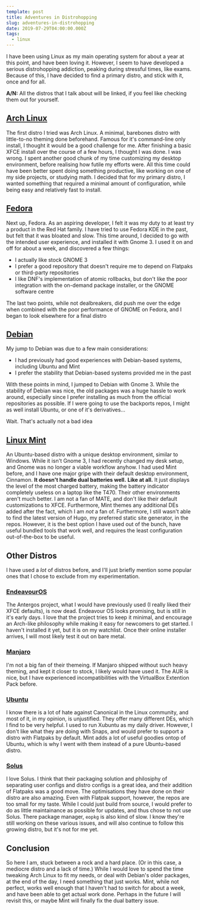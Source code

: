 ```yaml
---
template: post
title: Adventures in Distrohopping
slug: adventures-in-distrohopping
date: 2019-07-29T04:00:00.000Z
tags:
  - linux
---
```

I have been using Linux as my main operating system for about a year at this point, and have been loving it.
However, I seem to have developed a serious distrohopping addiction, peaking during stressful times, like exams.
Because of this, I have decided to find a primary distro, and stick with it, once and for all.

**A/N:** All the distros that I talk about will be linked, if you feel like checking them out for yourself.

## [Arch Linux][arch]

The first distro I tried was Arch Linux.
A minimal, barebones distro with little-to-no theming done beforehand.
Famous for it's command-line only install, I thought it would be a good challenge for me.
After finishing a basic XFCE install over the course of a few hours, I thought I was done.
I was wrong.
I spent another good chunk of my time customizing my desktop environment, before realising how futile my efforts were.
All this time could have been better spent doing something productive, like working on one of my side projects, or studying math.
I decided that for my primary distro, I wanted something that required a minimal amount of configuration, while being easy and relatively fast to install.

## [Fedora][fedora]

Next up, Fedora.
As an aspiring developer, I felt it was my duty to at least try a product in the Red Hat family.
I have tried to use Fedora KDE in the past, but felt that it was bloated and slow.
This time around, I decided to go with the intended user experience, and installed it with Gnome 3.
I used it on and off for about a week, and discovered a few things:

- I actually like stock GNOME 3
- I prefer a good repository that doesn't require me to depend on Flatpaks or third-party repositories
- I like DNF's implementation of atomic rollbacks, but don't like the poor integration with the on-demand package installer, or the GNOME software centre

The last two points, while not dealbreakers, did push me over the edge when combined with the poor performance of GNOME on Fedora, and I began to look elsewhere for a final distro

## [Debian][debian]

My jump to Debian was due to a few main considerations:

- I had previously had good experiences with Debian-based systems, including Ubuntu and Mint
- I prefer the stability that Debian-based systems provided me in the past

With these points in mind, I jumped to Debian with Gnome 3.
While the stability of Debian was nice, the old packages was a huge hassle to work around, especially since I prefer installing as much from the official repositories as possible.
If I were going to use the backports repos, I might as well install Ubuntu, or one of it's derivatives...

Wait. That's actually not a bad idea

## [Linux Mint][mint]

An Ubuntu-based distro with a unique desktop environment, similar to Windows.
While it isn't Gnome 3, I had recently changed my desk setup, and Gnome was no longer a viable workflow anyhow.
I had used Mint before, and I have one major gripe with their default desktop environment, Cinnamon.
**It doesn't handle dual batteries well.**
**Like at all.**
It just displays the level of the most charged battery, making the battery indicator completely useless on a laptop like the T470.
Their other environments aren't much better.
I am not a fan of MATE, and don't like their default customizations to XFCE.
Furthermore, Mint themes any additional DEs added after the fact, which I am _not_ a fan of.
Furthermore, I still wasn't able to find the latest version of Hugo, my preferred static site generator, in the repos.
However, it is the best option I have used out of the bunch, have useful bundled tools that work well, and requires the least configuration out-of-the-box to be useful.

## Other Distros

I have used a _lot_ of distros before, and I'll just briefly mention some popular ones that I chose to exclude from my experimentation.

### [EndeavourOS][endeavour]

The Antergos project, what I would have previously used (I really liked their XFCE defaults), is now dead.
Endeavour OS looks promising, but is still in it's early days.
I love that the project tries to keep it minimal, and encourage an Arch-like philosophy while making it easy for newcomers to get started.
I haven't installed it yet, but it is on my watchlist.
Once their online installer arrives, I will most likely test it out on bare metal.

### [Manjaro][manjaro]

I'm not a big fan of their themeing.
If Manjaro shipped without such heavy theming, and kept it closer to stock, I likely would have used it.
The AUR is nice, but I have experienced incompatibilities with the VirtualBox Extention Pack before.

### [Ubuntu][ubuntu]

I know there is a lot of hate against Canonical in the Linux community, and most of it, in my opinion, is unjustified.
They offer many different DEs, which I find to be very helpful.
I used to run Xubuntu as my daily driver.
However, I don't like what they are doing with Snaps, and would prefer to support a distro with Flatpaks by default.
Mint adds a lot of useful goodies ontop of Ubuntu, which is why I went with them instead of a pure Ubuntu-based distro.

### [Solus][solus]

I love Solus.
I think that their packaging solution and philosiphy of separating user configs and distro configs is a great idea, and their addition of Flatpaks was a good move.
The optimisations they have done on their distro are also amazing.
Even with Flatpak support, however, the repos are too small for my taste.
While I could just build from source, I would prefer to do as little maintainance as possible for updates, and thus chose to not use Solus.
There package manager, `eopkg` is also kind of slow.
I know they're still working on these various issues, and will also continue to follow this growing distro, but it's not for me yet.

## Conclusion

So here I am, stuck between a rock and a hard place.
(Or in this case, a mediocre distro and a lack of time.)
While I would love to spend the time tweaking Arch Linux to fit my needs, or deal with Debian's older packages, at the end of the day, I need something that just works.
Mint, while not perfect, works well enough that I haven't had to switch for about a week, and have been able to get actual work done.
Perhaps in the future I will revisit this, or maybe Mint will finally fix the dual battery issue.

[arch]: https://www.archlinux.org/
[fedora]: https://getfedora.org/
[debian]: https://www.debian.org/
[mint]: https://linuxmint.com/
[endeavour]: https://endeavouros.com/
[manjaro]: https://manjaro.org/
[ubuntu]: https://manjaro.org/
[solus]: https://getsol.us/home/
